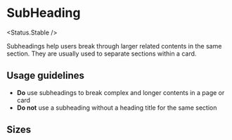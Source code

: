 
# SubHeading

<Status.Stable />

Subheadings help users break through larger related contents in the same section.
They are usually used to separate sections within a card.

<Story id="typography-subheading--base" />
<Props of={SubHeading} />

## Usage guidelines

- **Do** use subheadings to break complex and longer contents in a page or card
- **Do not** use a subheading without a heading title for the same section

## Sizes

<Story id="typography-subheading--sizes" />
